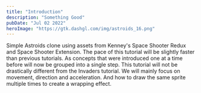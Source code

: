```yaml
---
title: "Introduction"
description: "Something Good"
pubDate: "Jul 02 2022"
heroImage: "https://gtk.dashgl.com/img/astroids_16.png"
---
```



Simple Astroids clone using assets from Kenney's Space Shooter Redux and 
Space Shooter Extension. The pace of this tutorial will be slightly faster 
than previous tutorials. As concepts that were introduced one at a time before
will now be grouped into a single step. This tutorial will not be drastically
different from the Invaders tutorial. We will mainly focus on movement, 
direction and acceleration. And how to draw the same sprite multiple times to
create a wrapping effect.

<Banner title="Astroids" description="Hello World" color="blue" />
